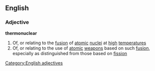 ==English==
===Adjective===
{{wikipedia}}
'''thermonuclear'''
#Of, or relating to the [[fusion]] of [[atomic]] [[nuclei]] at [[high]] [[temperature]]s
#Of, or relating to the use of [[atomic]] [[weapon]]s based on such [[fusion]], especially as distinguished from those based on [[fission]]
[[Category:English adjectives]]